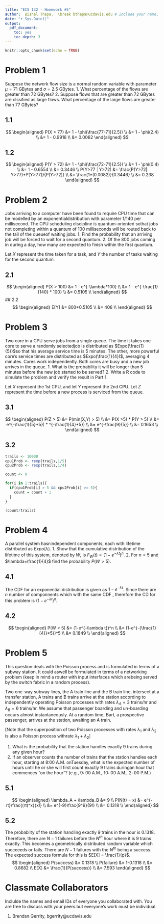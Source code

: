 ```yaml
---
title: "ECS 132 - Homework #5"
author:  Bishal Thapa,  \break bthapa@ucdavis.edu # Include your name, and UC Davis email
date: "r Sys.Date()"
output:
  pdf_document:
    toc: yes
    toc_depth: 3
---
```


```r
knitr::opts_chunk$set(echo = TRUE)
```
\pagebreak[4]

# Problem 1
Suppose the network flow size is a normal random variable with parameter $\mu = 71$ GBytes and $\sigma = 2.5$ GBytes.
1. What percentage of the flows are greater than 72 GBytes?
2. Suppose flows that are greater than 72 GBytes are clssified as large flows. What percentage of the large flows are greater than 77 GBytes?

## 1.1
$$
  \begin{aligned}
  P(X > 77) &= 1 - \phi(\frac{77-71}{2.5}) \\
            &= 1 - \phi(2.4) \\
            &= 1 - 0.9918 \\
            &= 0.0082
  \end{aligned}
$$


## 1.2
$$
  \begin{aligned}
  P(Y > 72) &= 1 - \phi(\frac{72-71}{2.5}) \\
            &= 1 - \phi(0.4) \\
            &= 1 - 0.6554 \\
            &= 0.3446 \\
  P(Y>77 | Y>72) &= \frac{P(Y>72| Y>77)*P(Y>77)}{P(Y>72)} \\
                 &= \frac{1*(0.0082)}{0.3446} \\
                 &= 0.238
  \end{aligned}
$$

# Problem 2
Jobs arriving to a computer have been found to require CPU time that can be modelled by an exponentialdistribution with parameter $1/140$ per millisecond.  The CPU scheduling discipline is quantum-oriented sothat jobs not completing within a quantum of 100 milliseconds will be routed back to the tail of the queueof waiting jobs.
1. Find the probability that an arriving job will be forced to wait for a second quantum.
2. Of the 800 jobs coming in during a day, how many are expected to finish within the first quantum.

Let $X$ represent the time taken for a task, and $Y$ the number of tasks waiting for the second quantum.

## 2.1
$$
  \begin{aligned}
    P(X > 100) &= 1 - e^{-\lambda*100} \\
               &= 1 - e^{-\frac{1}{140} * 100} \\
               &= 0.5105 \\
  \end{aligned}
$$
## 2.2
$$
  \begin{aligned}
  E[Y] &= 800*0.5105 \\
       &= 408 \\
  \end{aligned}
$$


# Problem 3

Two core in a CPU serve jobs from a single queue. The time it takes one core to serve a randomly selectedjob is distributed as $Expo(\frac{1}{5})$so that his average service time is 5 minutes. The other, more powerful core's service times are distributed as $Expo(\frac{1}{4})$, averaging 4 minutes. Cores work independently. Both cores are busy and a new job arrives in the queue.
1.  What is the probability it will be longer than 5 minutes before the new job started to be served?
2.  Write a R code to simulate the problem and verify the result in Part 1.

Let $X$ represent the 1st CPU, and let $Y$ represent the 2nd CPU. Let $Z$ represent the time before a new process is serviced from the queue.

## 3.1
$$
  \begin{aligned}
  P(Z > 5) &= P(min(X,Y) > 5) \\
           &= P(X >5) * P(Y > 5) \\
           &= e^{-\frac{1}{5}*5}) * ^{-\frac{1}{4}*5}) \\
           &= e^{-\frac{9}{5}} \\
           &= 0.1653 \\
  \end{aligned}
$$

## 3.2
```r

trails <- 10000
cpu1Prob <- rexp(trails,1/5)
cpu2Prob <- rexp(trails,1/4)

count <- 0

for(i in 1:trails){
  if(cpu1Prob[i] > 5 && cpu2Prob[i] >= 5){
    count = count + 1
  }
}

(count/trails)

```
  
# Problem 4
A parallel system hasnindependent components, each with lifetime distributed as $Expo(\lambda)$.
1. Show that the cumulative distribution of the lifetime of this system, denoted by $W$, is $F_W(t) = (1-e^{-\lambda t})^n$.
2. For $n=5$ and $\lambda=\frac{1}{4}$ find the probability $P(W>5)$.

## 4.1
The CDF for an exponential distribution is given as $1- e^{-\lambda t}$. Since there are $n$ number of componnents which with the same CDF , therefore the CD for this problem is $(1-e^{-\lambda t})^n$.

## 4.2
$$
  \begin{aligned}
    P(W > 5) &= (1-e^{-\lambda t})^n \\
             &= (1-e^{-{\frac{1}{4}}*5})^5 \\
             &= 0.1849 \\
  \end{aligned}
$$

# Problem 5
This question deals with the Poisson process and is formulated in terms of a subway station.  It could aswell be formulated in terms of a networking problem (keep in mind a router with input interfaces which arebeing served by the switch fabric in a random process).

Two one-way subway lines, the A train line and the B train line, intersect at a transfer station, A trains and B trains arrive at the station according to independently operating Poisson processes with rates $\lambda_A=3$ trains/hr and $\lambda_B=6$ trains/hr. We assume that passenger boarding and un-boarding occurs almost instantaneously. At a random time, Bart, a prospective passenger, arrives at the station, awaiting an A train. 

[Note that the superposition of two Poisson processes with rates $\lambda_1$ and $\lambda_2$ is also a Poisson process withrate $\lambda_1 + \lambda_2$]

1. What is the probability that the station handles exactly 9 trains during any given hour?
2. If an observer counts the number of trains that the station handles each hour, starting at 8:00 A.M. onTuesday, what is the expected number of hours until he or she will first count exactly 9 trains duringan hour that commences "on the hour"? (e.g., 9: 00 A.M., 10: 00 A.M., 2: 00 P.M.)

## 5.1
$$
  \begin{aligned}
  \lambda_A + \lambda_B &= 9 \\
  P(N(t) = x) &= e^{-rt}\frac{(rt)^x}{x!} \\
              &= e^{-9}\frac{9^9}{9!} \\
              &= 0.1318 \\
  \end{aligned}
$$

## 5.2
The probablity of the station handling exactly 9 trains in the hour is 0.1318. Therefore, there are $N-1$ failures before the $N^{th}$ hour where it is 9 trains exactly. This becomes a geometrically distributed random variable which succeeeds or fails. There are $N-1$ failures with the $N^{th}$ being a success. The expected success formula for this is $E[X] = \frac{1}{p}$.
$$
  \begin{aligned}
    P(success) &= 0.1318 \\
    P(failure) &= 1-0.1318 \\
               &= 0.8682 \\
    E[X] &= \frac{1}{P(success)} \\
         &= 7.593
  \end{aligned}
$$

# Classmate Collaborators

Inclulde the names and email IDs of everyone you collaborated with. You are free to discuss with your peers but everyone's work must be individual.

1. Brendan Gerrity, bgerrity@ucdavis.edu